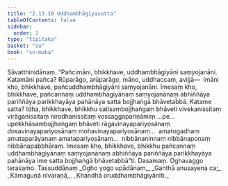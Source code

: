 ```yaml
---
title: "2.13.10 Uddhambhāgiyasutta"
tableOfContents: false
sidebar:
  order: 2
type: "tipitaka"
basket: "su"
book: "sn-maha"
---
```



<DynamicBreadcrumb />

<Division number="311" book="sn-maha">

<Paragraph number="720" book="sn-maha">
Sāvatthinidānaṃ. “Pañcimāni, bhikkhave, uddhambhāgiyāni saṃyojanāni. Katamāni pañca? Rūparāgo, arūparāgo, māno, uddhaccaṃ, avijjā—  imāni kho, bhikkhave, pañcuddhambhāgiyāni saṃyojanāni. Imesaṃ kho, bhikkhave, pañcannaṃ uddhambhāgiyānaṃ saṃyojanānaṃ abhiññāya pariññāya parikkhayāya pahānāya satta bojjhaṅgā bhāvetabbā. Katame satta? Idha, bhikkhave, bhikkhu satisambojjhaṅgaṃ bhāveti vivekanissitaṃ virāganissitaṃ nirodhanissitaṃ vossaggapariṇāmiṃ …pe…  upekkhāsambojjhaṅgaṃ bhāveti rāgavinayapariyosānaṃ dosavinayapariyosānaṃ mohavinayapariyosānaṃ…  amatogadhaṃ amataparāyanaṃ amatapariyosānaṃ…  nibbānaninnaṃ nibbānapoṇaṃ nibbānapabbhāraṃ. Imesaṃ kho, bhikkhave, bhikkhu pañcannaṃ uddhambhāgiyānaṃ saṃyojanānaṃ abhiññāya pariññāya parikkhayāya pahānāya ime satta bojjhaṅgā bhāvetabbā”ti.

</Paragraph>
</Division>

<Paragraph number="721" type="center" book="sn-maha">
Dasamaṃ.



</Paragraph>

<Paragraph number="722" type="center" book="sn-maha">
Oghavaggo terasamo.



</Paragraph>

<Paragraph number="723" type="center" book="sn-maha">
Tassuddānaṃ


</Paragraph>

<Paragraph number="724" type="verses" book="sn-maha">
_Ogho yogo upādānaṃ,_  
_Ganthā anusayena ca;_  
_Kāmaguṇā nīvaraṇā,_  
_Khandhā oruddhambhāgiyānīti._
</Paragraph>